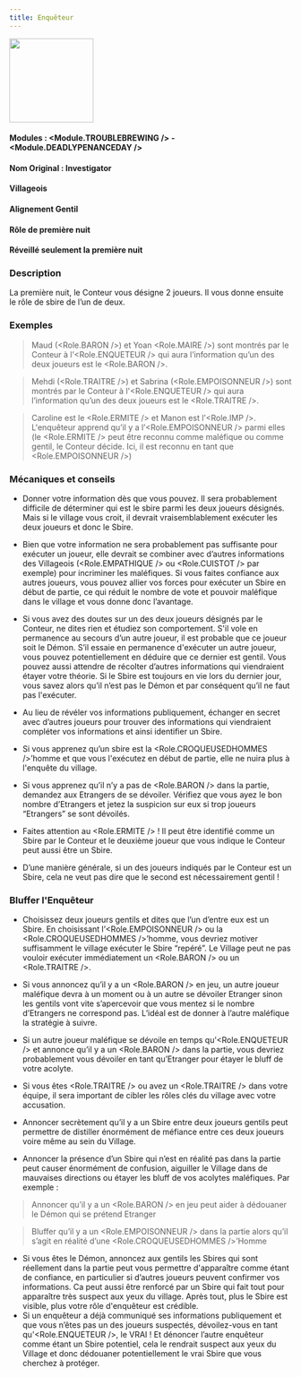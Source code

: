```yaml
---
title: Enquêteur
---
```



<img src='/img/blood-on-the-clocktower/roles/enqueteur.png' height='150' />

#### Modules : <Module.TROUBLEBREWING /> - <Module.DEADLYPENANCEDAY />
#### Nom Original : Investigator
#### Villageois
#### Alignement Gentil
#### Rôle de première nuit
#### Réveillé seulement la première nuit


### Description
La première nuit, le Conteur vous désigne 2 joueurs. Il vous donne ensuite le rôle de sbire de l’un de deux.

### Exemples
> Maud (<Role.BARON />) et Yoan <Role.MAIRE />) sont montrés par le Conteur à l’<Role.ENQUETEUR /> qui aura l’information qu’un des deux joueurs est le <Role.BARON />.

> Mehdi (<Role.TRAITRE />) et Sabrina (<Role.EMPOISONNEUR />) sont montrés par le Conteur à  l'<Role.ENQUETEUR /> qui aura l’information qu’un des deux joueurs est le  <Role.TRAITRE />.

> Caroline est le <Role.ERMITE /> et Manon est l’<Role.IMP />. L'enquêteur apprend qu’il y a l’<Role.EMPOISONNEUR /> parmi elles (le <Role.ERMITE /> peut être reconnu comme maléfique ou comme gentil, le Conteur décide. Ici, il est reconnu en tant que <Role.EMPOISONNEUR />)
 
 
### Mécaniques et conseils

- Donner votre information dès que vous pouvez. Il sera probablement difficile de déterminer qui est le sbire parmi les deux joueurs désignés. Mais si le village vous croit, il devrait vraisemblablement exécuter les deux joueurs et donc le Sbire.

- Bien que votre information ne sera probablement pas suffisante pour exécuter un joueur, elle devrait se combiner avec d’autres informations des Villageois (<Role.EMPATHIQUE /> ou <Role.CUISTOT /> par exemple) pour incriminer les maléfiques. Si vous faites confiance aux autres joueurs, vous pouvez allier vos forces pour exécuter un Sbire en début de partie, ce qui réduit le nombre de vote et pouvoir maléfique dans le village et vous donne donc l’avantage.

- Si vous avez des doutes sur un des deux joueurs désignés par le Conteur, ne dites rien et étudiez son comportement. S'il vole en permanence au secours d’un autre joueur, il est probable que ce joueur soit le Démon. S’il essaie en permanence d'exécuter un autre joueur, vous pouvez potentiellement en déduire que ce dernier est gentil. Vous pouvez aussi attendre de récolter d’autres informations qui viendraient étayer votre théorie. Si le Sbire est toujours en vie lors du dernier jour, vous savez alors qu’il n’est pas le Démon et par conséquent qu’il ne faut pas l'exécuter.

- Au lieu de révéler vos informations publiquement, échanger en secret avec d’autres joueurs pour trouver des informations qui viendraient compléter vos informations et ainsi identifier un Sbire.

- Si vous apprenez qu’un sbire est la <Role.CROQUEUSEDHOMMES />’homme et que vous l'exécutez en début de partie, elle ne nuira plus à l'enquête du village.

- Si vous apprenez qu’il n’y a pas de <Role.BARON /> dans la partie, demandez aux Etrangers de se dévoiler. Vérifiez que vous ayez le bon nombre d’Etrangers et jetez la suspicion sur eux si trop joueurs “Etrangers” se sont dévoilés.

- Faites attention au <Role.ERMITE /> ! Il peut être identifié comme un Sbire par le Conteur et le deuxième joueur que vous indique le Conteur peut aussi être un Sbire.

- D’une manière générale, si un des joueurs indiqués par le Conteur est un Sbire, cela ne veut pas dire que le second est nécessairement gentil !


### Bluffer l'Enquêteur

- Choisissez deux joueurs gentils et dites que l’un d’entre eux est un Sbire. En choisissant l’<Role.EMPOISONNEUR /> ou la <Role.CROQUEUSEDHOMMES />’homme, vous devriez motiver suffisamment le village exécuter le Sbire “repéré”. Le Village peut ne pas vouloir exécuter immédiatement un <Role.BARON /> ou un <Role.TRAITRE />.

- Si vous annoncez qu’il y a un <Role.BARON /> en jeu, un autre joueur maléfique devra à un moment ou à un autre se dévoiler Etranger sinon les gentils vont vite s’apercevoir que vous mentez si le nombre d’Etrangers ne correspond pas. L’idéal est de donner à l’autre maléfique la stratégie à suivre. 

- Si un autre joueur maléfique se dévoile en temps qu’<Role.ENQUETEUR /> et annonce qu’il y a un <Role.BARON /> dans la partie, vous devriez probablement vous dévoiler en tant qu’Etranger pour étayer le bluff de votre acolyte.

- Si vous êtes <Role.TRAITRE /> ou avez un <Role.TRAITRE /> dans votre équipe, il sera important de cibler les rôles clés du village avec votre accusation.

- Annoncer secrètement qu’il y a un Sbire entre deux joueurs gentils peut permettre de distiller énormément de méfiance entre ces deux joueurs voire même au sein du Village.

- Annoncer la présence d’un Sbire qui n’est en réalité pas dans la partie peut causer énormément de confusion, aiguiller le Village dans de mauvaises directions ou étayer les bluff de vos acolytes maléfiques. Par exemple :
> Annoncer qu’il y a un <Role.BARON /> en jeu peut aider à dédouaner le Démon qui se prétend Etranger

> Bluffer qu’il y a un <Role.EMPOISONNEUR /> dans la partie alors qu’il s’agit en réalité d’une <Role.CROQUEUSEDHOMMES />’Homme 

- Si vous êtes le Démon, annoncez aux gentils les Sbires qui sont réellement dans la partie peut vous permettre d'apparaître comme étant de confiance, en particulier si d’autres joueurs peuvent confirmer vos informations. Ca peut aussi être renforcé par un Sbire qui fait tout pour apparaître très suspect aux yeux du village. Après tout, plus le Sbire est visible, plus votre rôle d'enquêteur est crédible.
- Si un enquêteur a déjà communiqué ses informations publiquement et que vous n’êtes pas un des joueurs suspectés, dévoilez-vous en tant qu'<Role.ENQUETEUR />, le VRAI ! Et dénoncer l’autre enquêteur comme étant un Sbire potentiel, cela le rendrait suspect aux yeux du Village et donc dédouaner potentiellement le vrai Sbire que vous cherchez à protéger. 
